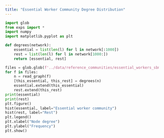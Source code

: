 ```yaml
---
title: "Essential Worker Community Degree Distribution"
---
```


```python
import glob
from exps import *
import numpy
import matplotlib.pyplot as plt

def degrees(network):
    essential = list(len(l) for l in network[:1000])
    rest = list(len(l) for l in network[1000:])
    return [essential, rest]

files = glob.glob(f'../data/reference_communities/essential_workers_sbm/run_1/twocommunities_edgelist.txt')
for f in files:
    n = read_graph(f)
    [this_essential, this_rest] = degrees(n)
    essential.extend(this_essential)
    rest.extend(this_rest)
print(essential)
print(rest)
plt.figure()
hist(essential, label="Essential worker community")
hist(rest, label="Rest")
plt.legend()
plt.xlabel("Node degree")
plt.ylabel("Frequency")
plt.show()
```
